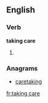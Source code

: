 ==English==

===Verb===
'''taking care'''

# {{present participle of|[[take care]]}}

===Anagrams===
* [[caretaking#English|caretaking]]

[[fr:taking care]]